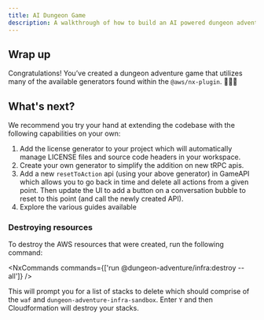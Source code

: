 ```yaml
---
title: AI Dungeon Game
description: A walkthrough of how to build an AI powered dungeon adventure game using the @aws/nx-plugin.
---
```



## Wrap up

Congratulations! You’ve created a dungeon adventure game that utilizes many of the available generators found within the `@aws/nx-plugin`.  🎉🎉🎉

## What's next?

We recommend you try your hand at extending the codebase with the following capabilities on your own:

1. Add the <Link path="guides/license">license generator</Link> to your project which will automatically manage LICENSE files and source code headers in your workspace.
2. <Link path="get_started/tutorials/create-generator">Create your own generator</Link> to simplify the addition on new tRPC apis.
3. Add a new `resetToAction` api (using your above generator) in GameAPI which allows you to go back in time and delete all actions from a given point. Then update the UI to add a button on a conversation bubble to reset to this point (and call the newly created API).
4. Explore the various guides available

### Destroying resources

To destroy the AWS resources that were created, run the following command:

<NxCommands commands={['run @dungeon-adventure/infra:destroy --all']} />

This will prompt you for a list of stacks to delete which should comprise of the `waf` and `dungeon-adventure-infra-sandbox`. Enter `Y` and then Cloudformation will destroy your stacks.